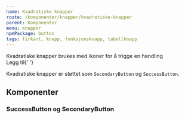 ```yaml
---
name: Kvadratiske knapper
route: /komponenter/knapper/kvadratiske-knapper
parent: Komponenter
menu: Knapper
npmPackage: button
tags: firkant, knapp, funksjonsknapp, tabellknapp
---
```



<PageHeader>
  Kvadratiske knapper brukes med ikoner for å trigge en handling
</PageHeader>

<Playground>
  <div style={{ display: 'flex', alignItems: 'center' }}>
    <SecondaryButton width="square" aria-label="Legg til">
      <AddIcon />
    </SecondaryButton>
    <Label as="span" style={{ marginLeft: '1em' }}>
      Legg til{' '}
    </Label>
  </div>
  <SuccessButton width="square" aria-label="Lage som favoritt">
    <CheckIcon />
  </SuccessButton>
</Playground>

Kvadratiske knapper er støttet som `SecondaryButton` og `SuccessButton`.

## Komponenter

### SuccessButton og SecondaryButton

<ImportStatement imports="SuccessButton, SecondaryButton" />

<Props of={SuccessButton} />
